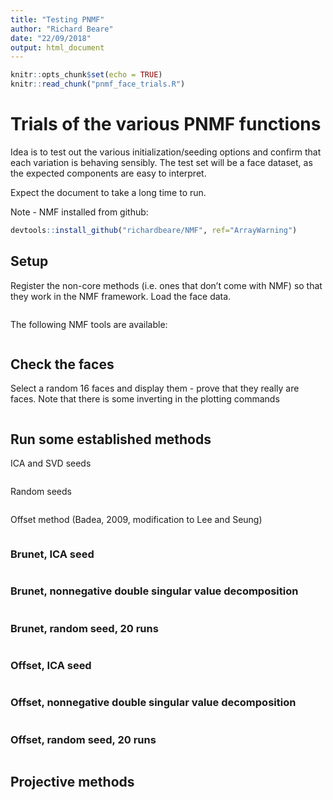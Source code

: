 ```yaml
---
title: "Testing PNMF"
author: "Richard Beare"
date: "22/09/2018"
output: html_document
---
```


```r
knitr::opts_chunk$set(echo = TRUE)
knitr::read_chunk("pnmf_face_trials.R")
```

# Trials of the various PNMF functions

Idea is to test out the various initialization/seeding options and confirm that each 
variation is behaving sensibly. The test set will be a face dataset, as the expected
components are easy to interpret.

Expect the document to take a long time to run.

Note - NMF installed from github:

```r
devtools::install_github("richardbeare/NMF", ref="ArrayWarning")
```


## Setup

Register the non-core methods (i.e. ones that don't come with NMF) so that they work in the
NMF framework. Load the face data.

```r

```

The following NMF tools are available:
```r

```


## Check the faces

Select a random 16 faces and display them - prove that they really are faces. Note that there is some inverting
in the plotting commands

```r

```
## Run some established methods

ICA and SVD seeds

```r

```

Random seeds

```r

```

Offset method (Badea, 2009, modification to Lee and Seung)
```r

```

### Brunet, ICA seed

```r

```

### Brunet, nonnegative double singular value decomposition

```r

```

### Brunet, random seed, 20 runs

```r

```

### Offset, ICA seed

```r

```

### Offset, nonnegative double singular value decomposition

```r

```

### Offset, random seed, 20 runs

```r

```


## Projective methods

```r

```

```r

```

```r

```

